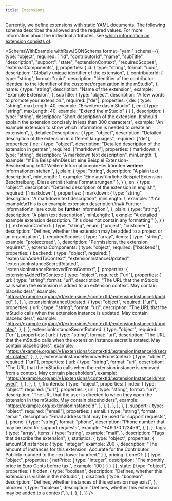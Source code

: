 ```yaml
---
title: Extensions
---
```



Currently, we define extensions with static YAML documents.
The following schema describes the allowed and the required values.
For more information about the individual attributes, see [which information an extension consists of](../../overview/extensions#which-information-does-an-extension-consist-of).

<SchemaWithExample
  withRawJSONSchema
  format="yaml"
  schema={{
    type: "object",
    required: [
      "id",
      "contributorId",
      "name",
      "subTitle",
      "description",
      "support",
      "state",
      "extensionContext",
      "requiredScopes",
      "externalComponents",
    ],
    properties: {
      id: {
        type: "string",
        format: "uuid",
        description: "Globally unique identifier of the extension",
      },
      contributorId: {
        type: "string",
        format: "uuid",
        description:
          "Identifier of the contributor. Identical to the identifier of the customer/organization in the mStudio",
      },
      name: {
        type: "string",
        description: "Name of the extension",
        example: "Example Extension",
      },
      subTitle: {
        type: "object",
        description: "A few words to promote your extension.",
        required: ["de"],
        properties: {
          de: {
            type: "string",
            maxLength: 40,
            example: "Erweitere das mStudio"
          },
          en: {
            type: "string",
            maxLength: 40,
            example: "Extend the mStudio"
          }
        }
      },
      description: {
        type: "string",
        description:
          "Short description of the extension. It should explain the extension concisely in less than 300 characters",
        example:
          "An example extension to show which information is needed to create an extension",
      },
      detailedDescriptions: {
        type: "object",
        description: "Detailed description of the extension in different languages",
        required: ["de"],
        properties: {
          de: {
            type: "object",
            description: "Detailed description of the extension in german",
            required: ["markdown"],
            properties: {
              markdown: {
                type: "string",
                description: "A markdown text description",
                minLength: 1,
                example: 
                  "# Ein Beispiel\nDies ist eine Beispiel Extension-Beschreibung.\n## Weitere Informationen\nHier könnten **weitere** Informationen stehen.",
              },
              plain: {
                type: "string",
                description: "A plain text description",
                minLength: 1,
                example:
                  "Eine ausführliche Beispiel Extension-Beschreibung. Diese enthält keine Formatierungen."
              },
            }
          },
          en: {
            type: "object",
            description: "Detailed description of the extension in english",
            required: ["markdown"],
            properties: {
              markdown: {
                type: "string",
                description: "A markdown text description",
                minLength: 1,
                example: 
                  "# An example\nThis is an example extension description.\n## Further information\nHere could be **further** information.",
              },
              plain: {
                type: "string",
                description: "A plain text description",
                minLength: 1,
                exmple:
                  "A detailed example extension description. This does not contain any formatting."
              },
            }
          }
        }
      },
      extensionContext: {
        type: "string",
        enum: ["project", "customer"],
        description:
          "Defines, whether the extension may be added to a project or an organization",
      },
      requiredScopes: {
        type: "array",
        items: {
          type: "string",
          example: "project:read",
        },
        description: "Permissions, the extension requires",
      },
      externalComponents: {
        type: "object",
        required: ["backend"],
        properties: {
          backend: {
            type: "object",
            required: [
              "extensionAddedToContext",
              "extensionInstanceUpdated",
              "extensionInstanceSecretRotated",
              "extensionInstanceRemovedFromContext",
            ],
            properties: {
              extensionAddedToContext: {
                type: "object",
                required: ["url"],
                properties: {
                  url: {
                    type: "string",
                    format: "uri",
                    description:
                      "The URL that the mStudio calls when the extension is added to an extension context. May contain placeholders",
                    example:
                      "https://example.org/api/v1/extensions/:contextId/:extensionInstanceId/added",
                  },
                },
              },
              extensionInstanceUpdated: {
                type: "object",
                required: ["url"],
                properties: {
                  url: {
                    type: "string",
                    format: "uri",
                    description:
                      "The URL that the mStudio calls when the extension instance is updated. May contain placeholders",
                    example:
                      "https://example.org/api/v1/extensions/:contextId/:extensionInstanceId/updated",
                  },
                },
              },
              extensionInstanceSecretRotated: {
                type: "object",
                required: ["url"],
                properties: {
                  url: {
                    type: "string",
                    format: "uri",
                    description:
                      "The URL that the mStudio calls when the extension instance secret is rotated. May contain placeholders",
                    example:
                      "https://example.org/api/v1/extensions/:contextId/:extensionInstanceId/secret-rotated",
                  },
                },
              },
              extensionInstanceRemovedFromContext: {
                type: "object",
                required: ["url"],
                properties: {
                  url: {
                    type: "string",
                    format: "uri",
                    description:
                      "The URL that the mStudio calls when the extension instance is removed from a context. May contain placeholders",
                    example:
                      "https://example.org/api/v1/extensions/:contextId/:extensionInstanceId/removed",
                  },
                },
              },
            },
          },
          frontends: {
            type: "object",
            properties: {
              index: {
                type: "object",
                required: ["url"],
                properties: {
                  url: {
                    type: "string",
                    format: "uri",
                    description:
                      "The URL that the user is directed to when they open the extension in the mStudio. May contain placeholders",
                    example: "https://example.org/:extensionInstanceId",
                  },
                },
              },
            },
          },
        },
      },
      support: {
        type: "object",
        required: ["email"],
        properties: {
          email: {
            type: "string",
            format: "email",
            description:
              "Email address that may be used for support requests",
          },
          phone: {
            type: "string",
            format: "phone",
            description:
              "Phone number that may be used for support requests",
            example: "+49 170 123456",
          },
        },
      },
      tags: {
        type: "array",
        items: {
          type: "string",
          example: "mail",
        },
        description: "Tags that describe the extension",
      },
      statistics: {
        type: "object",
        properties: {
          amountOfInstances: {
            type: "integer",
              example: 200
            },
            description: "The amount of instances for this extension. Accurate for the Contributor. Publicly rounded to the next lower hundred."
        }
      },
      pricing: {
         oneOf: [
         {
          type: "object",
          properties: {
            netPrice: {
              type: "integer",
              description: "The monthly price in Euro Cents before tax.",
              example: 100
            }
          }
         }
        ]
      },
      state: {
        type: "object",
        properties: {
          hidden: {
            type: "boolean",
            description: "Defines, whether this extension is visible in the mStudio",
          },
          disabled: {
            type: "boolean",
            description:
              "Defines, whether instances of this extension may exist",
          },
          blocked: {
            type: "boolean",
            description:
              "Defines, whether this extension may be added to a context",
          },
        },
      },
    },
  }}
/>
